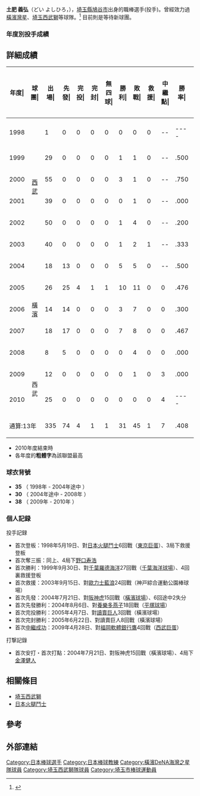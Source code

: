 {{Infobox NPB player|
bgcolor1=#ccc|
bgcolor2=#ccc|
textcolor1=#000|
textcolor2=#000|
name=土肥 義弘|
image= SL-Yoshihiro-Doi.jpg|
width=280|
birthdate= {{birth date and age|1976|9|1}}|
birthplace={{JPN}}[[埼玉縣|埼玉縣]][[鳩谷市|鳩谷市]]|
position=投手|
team=|
number=72|
bats=左|
throws=左|
debutyear=1992年6月9日|
debutteam=東京巨蛋|
statyear=2010年|
stat1label=勝—敗—救援|
stat1value=|
stat3label=[[防禦率|防禦率]]|
stat3value=|
stat4label=[[三振|奪三振]]|
stat4value=|
teams=<nowiki></nowiki>
* 春日部共栄中學高等學校
* プリンスホテル硬式棒球部
* [[埼玉西武獅|埼玉西武獅]] (1998-2004)
* [[橫濱灣星|橫濱灣星]] (2004-2008)
* 埼玉西武獅 (2009-2010)
}}

'''土肥 義弘'''（どい よしひろ，{{bd|1976年|9月1日||}}），[[埼玉縣|埼玉縣]][[鳩谷市|鳩谷市]]出身的職棒選手(投手)。曾經效力過[[橫濱灣星|橫濱灣星]]、[[埼玉西武獅|埼玉西武獅]]等球隊。<ref>{{Cite web |url=http://baseball.yahoo.co.jp/npb/player/11656/ |title=Yahoo!スポーツ - プロ野球 - 埼玉西武ライオンズ - 土肥　義弘 |access-date=2010-05-25 |archive-url=https://web.archive.org/web/20150511183847/http://baseball.yahoo.co.jp/npb/player/11656/ |archive-date=2015-05-11 |dead-url=yes }}</ref> 目前則是等待新球團。

=== 年度別投手成績 ===
==詳細成績==
{| class="wikitable" style="text-align:right; font-size:small"
|-bgcolor="#efefef"
!年度|!!球團|!!出場|!!先發|!!完投|!!完封|!!無四球|!!勝利|!!敗戰|!!救援|!!中<br>繼<br>點|!!勝率|!!打者|!!投球<br>局數|!!被<br>安<br>打|!!被全壘打|!!保送|!!敬遠|!!觸身球|!!三<br>振<br>數|!!暴投|!!犯規|!!失分|!!自<br>責<br>分|!!防<br>禦<br>率|!!WHIP
|-
|style="text-align:center"|1998
|rowspan="6" style="text-align:center"|[[埼玉西武獅|西武]]
|1||0||0||0||0||0||0||0||--||----||9||1.1||4||1||2||0||0||1||0||0||4||4||27.00||4.50
|-
|style="text-align:center"|1999
|29||0||0||0||0||1||1||0||--||.500||139||34.1||24||0||15||3||2||27||2||0||10||9||2.36||1.14
|-
|style="text-align:center"|2000
|55||0||0||0||0||3||1||0||--||.750||210||49.2||44||4||19||3||0||30||1||1||18||16||2.90||1.27
|-
|style="text-align:center"|2001
|39||0||0||0||0||0||1||0||--||.000||101||25.0||18||1||7||2||2||23||2||1||11||10||3.60||1.00
|-
|style="text-align:center"|2002
|50||0||0||0||0||1||4||0||--||.200||179||43.2||30||3||14||2||3||41||1||0||14||13||2.68||1.01
|-
|style="text-align:center"|2003
|40||0||0||0||0||1||2||1||--||.333||145||34.1||39||7||7||1||1||27||0||0||16||16||4.19||1.34
|-
|style="text-align:center"|2004
|rowspan="5" style="text-align:center"|[[橫濱灣星|橫濱]]
|18||13||0||0||0||5||5||0||--||.500||330||80.1||89||14||11||0||4||67||0||0||41||37||4.15||1.24
|-
|style="text-align:center"|2005
|26||25||4||1||1||10||11||0||0||.476||675||164.2||160||'''30'''||30||1||7||106||4||0||80||70||3.83||1.15
|-
|style="text-align:center"|2006
|14||14||0||0||0||3||7||0||0||.300||359||80.2||106||14||21||0||4||39||0||0||54||54||6.02||1.57
|-
|style="text-align:center"|2007
|18||17||0||0||0||7||8||0||0||.467||398||92.2||104||15||23||0||7||43||0||1||51||46||4.47||1.37
|-
|style="text-align:center"|2008
|8||5||0||0||0||0||4||0||0||.000||127||27.2||41||6||6||0||1||16||0||0||23||23||7.48||1.70
|-
|style="text-align: center;"|2009
|rowspan="2" style="text-align: center;"|西武
|12||0||0||0||0||0||1||0||3||.000||44||10.2||10||0||0||0||2||7||0||0||7||6||5.06||0.94
|-
|style="text-align: center;"|2010
|25||0||0||0||0||0||0||0||4||----||89||18.0||24||1||11||1||1||10||0||0||16||13||6.50||1.94 
|-
!colspan="2"|通算:13年
|335||74||4||1||1||31||45||1||7||.408||2805||663.0||693||96||166||13||34||437||10||3||345||317||4.30||1.30
|}
* 2010年度結束時
* 各年度的'''粗體字'''為該聯盟最高

===球衣背號===
* '''35''' （ 1998年 - 2004年途中 ）
* '''30''' （ 2004年途中 - 2008年 ）
* '''38''' （ 2009年 - 2010年 ）

=== 個人記録 ===
; 投手記録
* 首次登板：1998年5月19日、對[[北海道日本火腿鬥士|日本火腿鬥士]]6回戰（[[東京巨蛋|東京巨蛋]]）、3局下救援登板
* 首次奪三振：同上、4局下[[野口寿浩|野口寿浩]]
* 首次勝利：1999年9月30日、對[[千葉羅德海洋|千葉羅德海洋]]27回戰（[[千葉海洋球場|千葉海洋球場]]）、4回裏救援登板
* 首次救援：2003年9月15日、對[[歐力士野牛|歐力士藍浪]]24回戰（神戸綜合運動公園棒球場）
* 首次先發：2004年7月21日、對[[阪神虎|阪神虎]]15回戰（[[橫濱球場|橫濱球場]]）、6回途中2失分
* 首次先發勝利：2004年8月6日、對[[東京養樂多燕子|養樂多燕子]]18回戰（[[平塚球場|平塚球場]]）
* 首次完投勝利：2005年4月7日、對[[讀賣巨人|讀賣巨人]]3回戰（橫濱球場）
* 首次完封勝利：2005年6月22日、對讀賣巨人8回戰（橫濱球場）
* 首次[[中繼成功|中繼成功]]：2009年4月28日、對[[福岡軟體銀行鷹|福岡軟體銀行鷹]]4回戰（[[西武巨蛋|西武巨蛋]]）
; 打撃記錄
* 首次安打・首次打點：2004年7月21日、對阪神虎15回戰（橫濱球場）、4局下[[金澤健人|金澤健人]]

==相關條目==
*[[埼玉西武獅|埼玉西武獅]]
*[[北海道日本火腿鬥士|日本火腿鬥士]]
==參考==
{{Reflist}}
==外部連結==
{{台灣棒球維基館}}
{{DEFAULTSORT:Doi Yoshihiro}}

[[Category:日本棒球選手|Category:日本棒球選手]]
[[Category:日本棒球教練|Category:日本棒球教練]]
[[Category:橫濱DeNA海灣之星隊球員|Category:橫濱DeNA海灣之星隊球員]]
[[Category:埼玉西武獅隊球員|Category:埼玉西武獅隊球員]]
[[Category:埼玉市棒球運動員|Category:埼玉市棒球運動員]]
